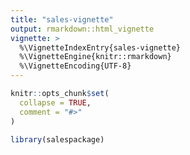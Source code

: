 ```yaml
---
title: "sales-vignette"
output: rmarkdown::html_vignette
vignette: >
  %\VignetteIndexEntry{sales-vignette}
  %\VignetteEngine{knitr::rmarkdown}
  %\VignetteEncoding{UTF-8}
---
```


```r
knitr::opts_chunk$set(
  collapse = TRUE,
  comment = "#>"
)
```

```r
library(salespackage)
```
